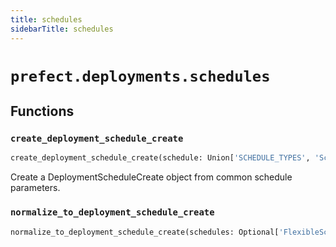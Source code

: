 ```yaml
---
title: schedules
sidebarTitle: schedules
---
```


# `prefect.deployments.schedules`

## Functions

### `create_deployment_schedule_create` <sup><a href="https://github.com/prefecthq/prefect/blob/main/src/prefect/deployments/schedules.py#L15" target="_blank"><Icon icon="github" size="14" /></a></sup>

```python
create_deployment_schedule_create(schedule: Union['SCHEDULE_TYPES', 'Schedule'], active: Optional[bool] = True) -> DeploymentScheduleCreate
```


Create a DeploymentScheduleCreate object from common schedule parameters.


### `normalize_to_deployment_schedule_create` <sup><a href="https://github.com/prefecthq/prefect/blob/main/src/prefect/deployments/schedules.py#L29" target="_blank"><Icon icon="github" size="14" /></a></sup>

```python
normalize_to_deployment_schedule_create(schedules: Optional['FlexibleScheduleList']) -> List[DeploymentScheduleCreate]
```
